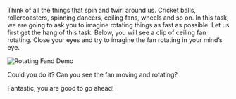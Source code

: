 Think of all the things that spin and twirl around us. Cricket balls, rollercoasters, spinning dancers, ceiling fans, wheels and so on. In this task, we are going to ask you to imagine rotating things as fast as possible. Let us first get the hang of this task. Below, you will see a clip of ceiling fan rotating. Close your eyes and try to imagine the fan rotating in your mind’s eye.

<div className="center">
  <img
    src="/static/images/rotating-fan.gif"
    alt="Rotating Fand Demo"
    className="rotating-fan-img"
  />
</div>

Could you do it? Can you see the fan moving and rotating?

Fantastic, you are good to go ahead!
